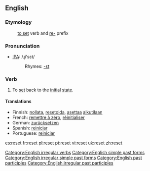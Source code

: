 {{wikipedia|dab=reset}}
==English==

===Etymology===
:[[set#Verb|to set]] verb and [[re-#English|re-]] prefix

===Pronunciation===
*[[w:IPA|IPA]]: /ɻi'sεt/
*:Rhymes: [[Rhymes:English:-ɛt|-ɛt]]

===Verb===
{{en-verb|resets|resetting|reset}}
# To [[set]] back to the [[initial]] [[state]].

==== Translations ====
{{top}}
*Finnish: [[nollata]], [[resetoida]], [[asettaa]] [[alkutila|alkutilaan]]
*French: [[remettre à zéro]], [[réinitialiser]]
*German: [[zurücksetzen]]
*Spanish: [[reiniciar]]
*Portuguese: [[reiniciar]]
{{bottom}}

[[Category:English irregular verbs]]
[[Category:English simple past forms]]
[[Category:English irregular simple past forms]]
[[Category:English past participles]]
[[Category:English irregular past participles]]

[[es:reset]]
[[fr:reset]]
[[pl:reset]]
[[pt:reset]]
[[vi:reset]]
[[uk:reset]]
[[zh:reset]]